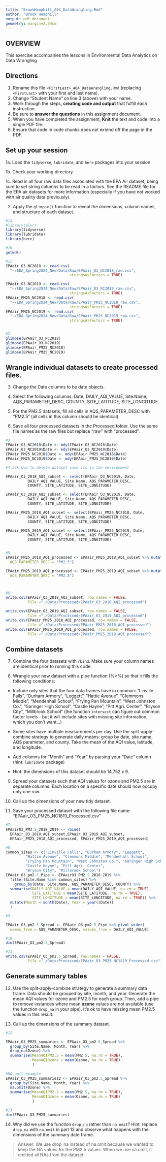 ```yaml
---
title: "BrookHemphill_A04_DataWrangling.Rmd"
author: "Brook Hemphill"
output: pdf_document
geometry: margin=2.54cm
---
```


## OVERVIEW

This exercise accompanies the lessons in Environmental Data Analytics on Data Wrangling 

## Directions

1. Rename this file `<FirstLast>_A04_DataWrangling.Rmd` (replacing `<FirstLast>` with your first and last name).
2. Change "Student Name" on line 3 (above) with your name.
3. Work through the steps, **creating code and output** that fulfill each instruction.
4. Be sure to **answer the questions** in this assignment document.
5. When you have completed the assignment, **Knit** the text and code into a single PDF file.
6. Ensure that code in code chunks does not extend off the page in the PDF.


## Set up your session 

1a. Load the `tidyverse`,  `lubridate`, and `here` packages into your session.

1b. Check your working directory.

1c. Read in all four raw data files associated with the EPA Air dataset, being sure to set string columns to be read in a factors. See the README file for the EPA air datasets for more information (especially if you have not worked with air quality data previously). 

2. Apply the `glimpse()` function to reveal the dimensions, column names, and structure of each dataset. 

```r
#1a 
#library(plyr)
library(tidyverse)
library(lubridate)
library(here)

#1b
getwd()

#1c
EPAair_O3_NC2018 <- read.csv(
  "~/EDA_Spring2024_New/Data/Raw/EPAair_O3_NC2018_raw.csv", 
                             stringsAsFactors = TRUE)

EPAair_O3_NC2019 <- read.csv(
  "~/EDA_Spring2024_New/Data/Raw/EPAair_O3_NC2019_raw.csv", 
                             stringsAsFactors = TRUE)
EPAair_PM25_NC2018 <- read.csv(
  "~/EDA_Spring2024_New/Data/Raw/EPAair_PM25_NC2018_raw.csv", 
                             stringsAsFactors = TRUE)
EPAair_PM25_NC2019 <- read.csv(
  "~/EDA_Spring2024_New/Data/Raw/EPAair_PM25_NC2019_raw.csv", 
                             stringsAsFactors = TRUE)


#2 
glimpse(EPAair_O3_NC2018)
glimpse(EPAair_O3_NC2019)
glimpse(EPAair_PM25_NC2018)
glimpse(EPAair_PM25_NC2019)

```


## Wrangle individual datasets to create processed files.

3. Change the Date columns to be date objects.

4. Select the following columns: Date, DAILY_AQI_VALUE, Site.Name, AQS_PARAMETER_DESC, COUNTY, SITE_LATITUDE, SITE_LONGITUDE

5. For the PM2.5 datasets, fill all cells in AQS_PARAMETER_DESC with "PM2.5" (all cells in this column should be identical).

6. Save all four processed datasets in the Processed folder. Use the same file names as the raw files but replace "raw" with "processed".

```r
#3 
EPAair_O3_NC2018$Date <- mdy(EPAair_O3_NC2018$Date)
EPAair_O3_NC2019$Date <- mdy(EPAair_O3_NC2019$Date)
EPAair_PM25_NC2018$Date <- mdy(EPAair_PM25_NC2018$Date)
EPAair_PM25_NC2019$Date <- mdy(EPAair_PM25_NC2019$Date)

#4 ask how to delete dataset once its in the environment

EPAair_O3_2018_AQI_subset <- select(EPAair_O3_NC2018, Date, 
          DAILY_AQI_VALUE, Site.Name, AQS_PARAMETER_DESC, 
          COUNTY, SITE_LATITUDE, SITE_LONGITUDE)

EPAair_O3_2019_AQI_subset <- select(EPAair_O3_NC2019, Date, 
          DAILY_AQI_VALUE, Site.Name, AQS_PARAMETER_DESC, 
          COUNTY, SITE_LATITUDE, SITE_LONGITUDE)

EPAair_PM25_2018_AQI_subset <- select(EPAair_PM25_NC2018, Date, 
          DAILY_AQI_VALUE, Site.Name, AQS_PARAMETER_DESC, 
          COUNTY, SITE_LATITUDE, SITE_LONGITUDE)

EPAair_PM25_2019_AQI_subset <- select(EPAair_PM25_NC2019, Date, 
          DAILY_AQI_VALUE, Site.Name, AQS_PARAMETER_DESC, 
          COUNTY, SITE_LATITUDE, SITE_LONGITUDE)


#5
EPAair_PM25_2018_AQI_processed <- EPAair_PM25_2018_AQI_subset %>% mutate(
  AQS_PARAMETER_DESC = "PM2.5") 

EPAair_PM25_2019_AQI_processed <- EPAair_PM25_2019_AQI_subset %>% mutate(
  AQS_PARAMETER_DESC = "PM2.5")



#6
write.csv(EPAair_O3_2018_AQI_subset, row.names = FALSE, 
          file ="./Data/Processed/EPAair_O3_2018_AQI_processed")

write.csv(EPAair_O3_2019_AQI_subset, row.names = FALSE, 
          file ="./Data/Processed/EPAair_O3_2019_AQI_processed")
write.csv(EPAair_PM25_2018_AQI_processed, row.names = FALSE, 
          file ="./Data/Processed/EPAair_PM25_2018_AQI_processed")
write.csv(EPAair_PM25_2019_AQI_processed, row.names = FALSE, 
          file ="./Data/Processed/EPAair_PM25_2019_AQI_processed")


```


## Combine datasets

7. Combine the four datasets with `rbind`. Make sure your column names are identical prior to running this code.

8. Wrangle your new dataset with a pipe function (%>%) so that it fills the following conditions: 

  * Include only sites that the four data frames have in common: "Linville Falls", "Durham Armory", "Leggett", "Hattie Avenue", "Clemmons Middle", "Mendenhall School", "Frying Pan Mountain", "West Johnston Co.", "Garinger High School", "Castle Hayne", "Pitt Agri. Center", "Bryson City", "Millbrook School" (the function `intersect` can figure out common factor levels - but it will include sites with missing site information, which you don't want...) 

  * Some sites have multiple measurements per day. Use the split-apply-combine strategy to generate daily means: group by date, site name, AQS parameter, and county. Take the mean of the AQI value, latitude, and longitude.
  
  * Add columns for "Month" and "Year" by parsing your "Date" column (hint: `lubridate` package)
  
  * Hint: the dimensions of this dataset should be 14,752 x 9.

9. Spread your datasets such that AQI values for ozone and PM2.5 are in separate columns. Each location on a specific date should now occupy only one row.

10. Call up the dimensions of your new tidy dataset.

11. Save your processed dataset with the following file name: "EPAair_O3_PM25_NC1819_Processed.csv"

```r
#7 
EPAairO3_PM2.5_2018_2019 <- rbind(
  EPAair_O3_2018_AQI_subset,EPAair_O3_2019_AQI_subset, 
  EPAair_PM25_2018_AQI_processed, EPAair_PM25_2019_AQI_processed)

#8 
common_sites <- c("Linville Falls", "Durham Armory", "Leggett", 
         "Hattie Avenue", "Clemmons Middle", "Mendenhall School", 
         "Frying Pan Mountain", "West Johnston Co.", "Garinger High School", 
         "Castle Hayne", "Pitt Agri. Center", 
         "Bryson City", "Millbrook School")
EPAair_O3_pm2.5_Pipe <- EPAairO3_PM2.5_2018_2019 %>%
  filter(Site.Name %in% common_sites) %>% 
    group_by(Date, Site.Name, AQS_PARAMETER_DESC, COUNTY) %>%
  summarise(DAILY_AQI_VALUE = mean(DAILY_AQI_VALUE, na.rm = TRUE),
            SITE_LATITUDE = mean(SITE_LATITUDE, na.rm = TRUE),
            SITE_LONGITUDE = mean(SITE_LONGITUDE, na.rm = TRUE)) %>%
  mutate(Month = month(Date), Year = year((Date))
  )

#9

EPAair_O3_pm2.5_Spread <- EPAair_O3_pm2.5_Pipe %>% pivot_wider(
  names_from = AQS_PARAMETER_DESC, values_from = DAILY_AQI_VALUE)

#10
dim(EPAair_O3_pm2.5_Spread)

#11
write.csv(EPAair_O3_pm2.5_Spread, row.names = FALSE, 
          file ="./Data/Processed/EPAair_O3_PM25_NC1819_Processed.csv")

```


## Generate summary tables

12. Use the split-apply-combine strategy to generate a summary data frame. Data should be grouped by site, month, and year. Generate the mean AQI values for ozone and PM2.5 for each group. Then, add a pipe to remove instances where mean **ozone** values are not available (use the function `drop_na` in your pipe). It's ok to have missing mean PM2.5 values in this result. 

13. Call up the dimensions of the summary dataset.

```r

#12

EPAair_O3_PM25_summaries <- EPAair_O3_pm2.5_Spread %>%
  group_by(Site.Name, Month, Year) %>%
  drop_na(Ozone) %>%
  summarise(MeanAQIPM2.5 = mean(PM2.5, na.rm = TRUE),
            MeanAQIOzone = mean(Ozone, na.rm = TRUE)
            )
            
#NA.omit example
EPAair_O3_PM25_summaries2 <- EPAair_O3_pm2.5_Spread %>%
  group_by(Site.Name, Month, Year) %>%
  na.omit(Ozone) %>%
  summarise(MeanAQIPM2.5 = mean(PM2.5, na.rm = TRUE),
            MeanAQIOzone = mean(Ozone, na.rm = TRUE)
            )

#13
dim(EPAair_O3_PM25_summaries)

```

14. Why did we use the function `drop_na` rather than `na.omit`? Hint: replace `drop_na` with `na.omit` in part 12 and observe what happens with the dimensions of the summary date frame.

> Answer: We use drop_na instead of na.omit because we wanted to keep 
the NA values for the PM2.5 values. When we use na.omit, 
it omitted all NAs from the dataset.
